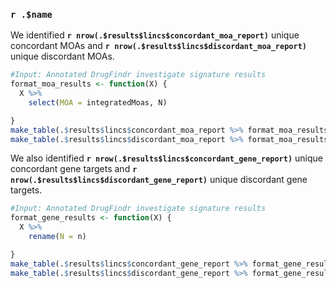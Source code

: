### `r .$name`

We identified **`r nrow(.$results$lincs$concordant_moa_report)`** unique concordant MOAs and **`r nrow(.$results$lincs$discordant_moa_report)`** unique discordant MOAs.

```r
#Input: Annotated DrugFindr investigate signature results
format_moa_results <- function(X) {
  X %>%
    select(MOA = integratedMoas, N)

}
make_table(.$results$lincs$concordant_moa_report %>% format_moa_results, caption = paste0(.$name, " Top Concordant MOAs"))
make_table(.$results$lincs$discordant_moa_report %>% format_moa_results, caption = paste0(.$name, " Top Discordant MOAs"))
```

We also identified **`r nrow(.$results$lincs$concordant_gene_report)`** unique concordant gene targets and **`r nrow(.$results$lincs$discordant_gene_report)`** unique discordant gene targets.

```r
#Input: Annotated DrugFindr investigate signature results
format_gene_results <- function(X) {
  X %>%
    rename(N = n)

}
make_table(.$results$lincs$concordant_gene_report %>% format_gene_results, caption = paste0(.$name, " Top Concordant Gene Targets"))
make_table(.$results$lincs$discordant_gene_report %>% format_gene_results, caption = paste0(.$name, " Top Discordant Gene Targets"))
```